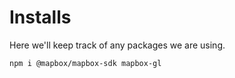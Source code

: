 # Installs

Here we'll keep track of any packages we are using.

```bash
npm i @mapbox/mapbox-sdk mapbox-gl
```